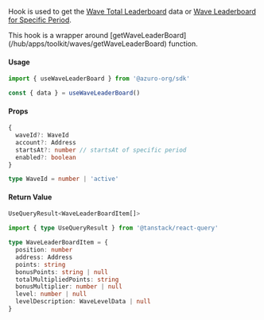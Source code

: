 
Hook is used to get the [Wave Total Leaderboard](/hub/apps/guides/azuro-waves#fetch-total-leaderboard) data or [Wave Leaderboard for Specific Period](/hub/apps/guides/azuro-waves#fetch-leaderboard-for-specific-period).

<Callout type="info">
  This hook is a wrapper around [getWaveLeaderBoard](/hub/apps/toolkit/waves/getWaveLeaderBoard) function.
</Callout>

#### Usage

```ts
import { useWaveLeaderBoard } from '@azuro-org/sdk'

const { data } = useWaveLeaderBoard()
```

#### Props

```ts
{
  waveId?: WaveId
  account?: Address
  startsAt?: number // startsAt of specific period
  enabled?: boolean
}
```

```ts
type WaveId = number | 'active'
```

#### Return Value

```ts
UseQueryResult<WaveLeaderBoardItem[]>
```

```ts
import { type UseQueryResult } from '@tanstack/react-query'

type WaveLeaderBoardItem = {
  position: number
  address: Address
  points: string
  bonusPoints: string | null
  totalMultipliedPoints: string
  bonusMultiplier: number | null
  level: number | null
  levelDescription: WaveLevelData | null
}
```
